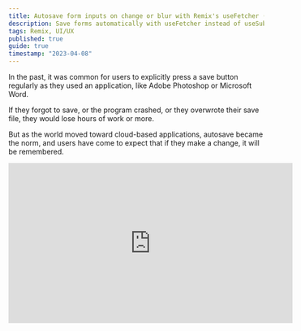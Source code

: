 ```yaml
---
title: Autosave form inputs on change or blur with Remix's useFetcher (not useSubmit)
description: Save forms automatically with useFetcher instead of useSubmit. Show a loading state while saving.
tags: Remix, UI/UX
published: true
guide: true
timestamp: "2023-04-08"
---
```


In the past, it was common for users to explicitly press a save button regularly as they used an application, like Adobe Photoshop or Microsoft Word.

If they forgot to save, or the program crashed, or they overwrote their save file, they would lose hours of work or more.

But as the world moved toward cloud-based applications, autosave became the norm, and users have come to expect that if they make a change, it will be remembered.

<div>
  <iframe
    className="mx-auto max-w-full"
    width="560"
    height="315"
    src="https://www.youtube.com/embed/OeOOdYZ17eY"
    title="YouTube video player"
    frameborder="0"
    allow="accelerometer; autoplay; clipboard-write; encrypted-media; gyroscope; picture-in-picture; web-share"
    allowfullscreen
  />
</div>

In this guide, we'll show you how to use Remix's useFetcher hook to autosave form inputs on change or blur, and show a loading state while saving.

## The useSubmit hook is canceled on navigation but useFetcher isn't

The natural choice for submitting a form programmatically is the `useSubmit` hook, but it's not a good choice for auto-saving forms.

Remix uses a global navigation state, so if you click a link to one page and then before it loads, you click a link to a different page, the request for the first page will be cancelled.

Unfortunately, `useSubmit` also uses the same navigation state. If you use `useSubmit` to submit a form, and then navigate to a different page before it completes, the form submission will be cancelled.

That might make sense for a form that you explicitly submit, but for an input that is expected to save automatically, you don't want the save to fail just because the user clicked a link too quickly.

Every `useFetcher` hook gets its own state, so you can use it to make a request that will not be cancelled if the user navigates away.

If you use one `useFetcher` hook for all of the inputs in a form, the saves **will** be auto-cancelled and replaced with the latest save request if there are more changes before one has completed.

And that's great, because it means that if the user makes a bunch of changes, the last one will be the one that is saved.

## Implementing a fetcher.Form with the useFetcher hook

Instead of using the regular Remix `<Form />` component, use one returned by the fetcher at `fetcher.Form`.

Add an `onBlur` handler to the form that calls `fetcher.submit` with the form element and `{ replace: true }` as the second argument.<SideNote> In javascript, events "bubble" up the DOM tree, so we can just put this event listener here instead of having to add it to every input. </SideNote>

```tsx
export default function Example() {
  const fetcher = useFetcher()

  return (
    <fetcher.Form
      method="post"
      onBlur={(e) =>
        fetcher.submit(e.currentTarget, { replace: true })
      }
    >
      <Input />
      <Input />
      <Input />

      <button
        type="submit"
        className={`rounded px-4 py-2 text-sm text-white hover:bg-indigo-500 focus:ring-2 focus:ring-indigo-600 focus:ring-offset-2 ${
          fetcher.state === "submitting"
            ? "bg-indigo-400"
            : "bg-indigo-600 hover:bg-indigo-500"
        }`}
      >
        {fetcher.state === "submitting"
          ? "Saving…"
          : "Save"}
      </button>
    </fetcher.Form>
  )
}
```
